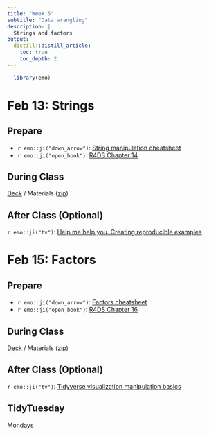 ```yaml
---
title: "Week 5"
subtitle: "Data wrangling"
description: |
  Strings and factors
output:
  distill::distill_article:
    toc: true
    toc_depth: 2
---
```


```r
  library(emo)
```

# Feb 13: Strings

## Prepare

* `r emo::ji("down_arrow")`: [String manipulation cheatsheet](https://raw.githubusercontent.com/rstudio/cheatsheets/main/strings.pdf)
* `r emo::ji("open_book")`: [R4DS Chapter 14](https://r4ds.hadley.nz/strings)
  
## During Class

[Deck](https://ericpgreen.github.io/glhlth562/materials/wrangling5/wrangling5_deck.html) / Materials ([zip](https://www.dropbox.com/s/j3xm7iivf4u2glm/wrangling5.zip?dl=1))

## After Class (Optional)

`r emo::ji("tv")`: [Help me help you. Creating reproducible examples](https://www.rstudio.com/resources/webinars/help-me-help-you-creating-reproducible-examples/)

# Feb 15: Factors

## Prepare

* `r emo::ji("down_arrow")`: [Factors cheatsheet](https://raw.githubusercontent.com/rstudio/cheatsheets/main/factors.pdf)
* `r emo::ji("open_book")`: [R4DS Chapter 16](https://r4ds.hadley.nz/factors)

## During Class

[Deck](https://ericpgreen.github.io/glhlth562/materials/wrangling6/wrangling6_deck.html) / Materials ([zip](https://www.dropbox.com/s/fr8ret9ms0xmu9p/wrangling6.zip?dl=1))

## After Class (Optional)

`r emo::ji("tv")`: [Tidyverse visualization manipulation basics](https://www.rstudio.com/resources/webinars/tidyverse-visualization-manipulation-basics/)

## TidyTuesday

Mondays
